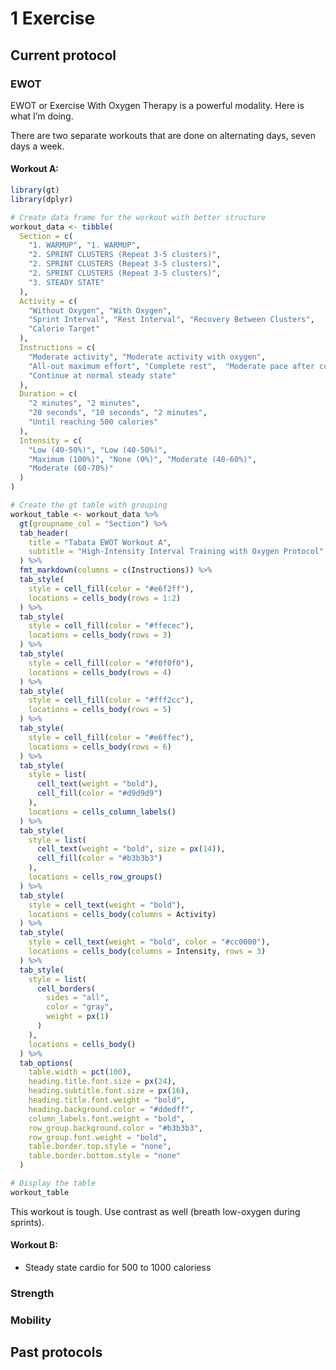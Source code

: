 # 1 Exercise

## Current protocol

### EWOT

EWOT or Exercise With Oxygen Therapy is a powerful modality. Here is what I'm doing.

There are two separate workouts that are done on alternating days, seven days a week.

#### Workout A:

```r
library(gt)
library(dplyr)

# Create data frame for the workout with better structure
workout_data <- tibble(
  Section = c(
    "1. WARMUP", "1. WARMUP",
    "2. SPRINT CLUSTERS (Repeat 3-5 clusters)", 
    "2. SPRINT CLUSTERS (Repeat 3-5 clusters)", 
    "2. SPRINT CLUSTERS (Repeat 3-5 clusters)",
    "3. STEADY STATE"
  ),
  Activity = c(
    "Without Oxygen", "With Oxygen",
    "Sprint Interval", "Rest Interval", "Recovery Between Clusters",
    "Calorie Target"
  ),
  Instructions = c(
    "Moderate activity", "Moderate activity with oxygen",
    "All-out maximum effort", "Complete rest",  "Moderate pace after completing each cluster",
    "Continue at normal steady state"
  ),
  Duration = c(
    "2 minutes", "2 minutes",
    "20 seconds", "10 seconds", "2 minutes",
    "Until reaching 500 calories"
  ),
  Intensity = c(
    "Low (40-50%)", "Low (40-50%)",
    "Maximum (100%)", "None (0%)", "Moderate (40-60%)",
    "Moderate (60-70%)"
  )
)

# Create the gt table with grouping
workout_table <- workout_data %>%
  gt(groupname_col = "Section") %>%
  tab_header(
    title = "Tabata EWOT Workout A",
    subtitle = "High-Intensity Interval Training with Oxygen Protocol"
  ) %>%
  fmt_markdown(columns = c(Instructions)) %>%
  tab_style(
    style = cell_fill(color = "#e6f2ff"),
    locations = cells_body(rows = 1:2)
  ) %>%
  tab_style(
    style = cell_fill(color = "#ffecec"),
    locations = cells_body(rows = 3)
  ) %>%
  tab_style(
    style = cell_fill(color = "#f0f0f0"),
    locations = cells_body(rows = 4)
  ) %>%
  tab_style(
    style = cell_fill(color = "#fff2cc"),
    locations = cells_body(rows = 5)
  ) %>%
  tab_style(
    style = cell_fill(color = "#e6ffec"),
    locations = cells_body(rows = 6)
  ) %>%
  tab_style(
    style = list(
      cell_text(weight = "bold"),
      cell_fill(color = "#d9d9d9")
    ),
    locations = cells_column_labels()
  ) %>%
  tab_style(
    style = list(
      cell_text(weight = "bold", size = px(14)),
      cell_fill(color = "#b3b3b3")
    ),
    locations = cells_row_groups()
  ) %>%
  tab_style(
    style = cell_text(weight = "bold"),
    locations = cells_body(columns = Activity)
  ) %>%
  tab_style(
    style = cell_text(weight = "bold", color = "#cc0000"),
    locations = cells_body(columns = Intensity, rows = 3)
  ) %>%
  tab_style(
    style = list(
      cell_borders(
        sides = "all",
        color = "gray",
        weight = px(1)
      )
    ),
    locations = cells_body()
  ) %>%
  tab_options(
    table.width = pct(100),
    heading.title.font.size = px(24),
    heading.subtitle.font.size = px(16),
    heading.title.font.weight = "bold",
    heading.background.color = "#ddedff",
    column_labels.font.weight = "bold",
    row_group.background.color = "#b3b3b3",
    row_group.font.weight = "bold",
    table.border.top.style = "none",
    table.border.bottom.style = "none"
  )

# Display the table
workout_table
```

This workout is tough. Use contrast as well (breath low-oxygen during sprints).

#### Workout B:

-   Steady state cardio for 500 to 1000 caloriess

### Strength

### Mobility

## Past protocols